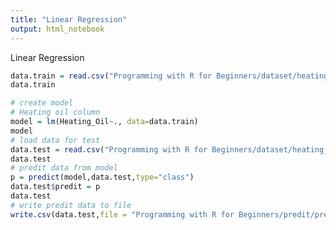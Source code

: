 ```yaml
---
title: "Linear Regression"
output: html_notebook
---
```

Linear Regression
```r
data.train = read.csv("Programming with R for Beginners/dataset/heating_oil_train.csv")
data.train

# create model
# Heating oil column
model = lm(Heating_Oil~., data=data.train)
model
# load data for test
data.test = read.csv("Programming with R for Beginners/dataset/heating_oil_test.csv")
data.test
# predit data from model
p = predict(model,data.test,type="class")
data.test$predit = p
data.test
# write predit data to file
write.csv(data.test,file = "Programming with R for Beginners/predit/predit_heating.csv")
```
